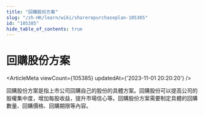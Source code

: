```yaml
---
title: "回購股份方案"
slug: "/zh-HK/learn/wiki/sharerepurchaseplan-105385"
id: "105385"
hide_table_of_contents: true
---
```



<Breadcrumbs current="回購股份方案" />

# 回購股份方案

<ArticleMeta viewCount={105385} updatedAt={'2023-11-01 20:20:20'} />
<div className='border-solid border-b border-t-0 my-4 border-[var(--ifm-color-gray-300)]' />

回購股份方案是指上市公司回購自己的股份的具體方案。回購股份可以提高公司的股權集中度，增加每股收益，提升市場信心等。回購股份方案需要制定具體的回購數量、回購價格、回購期限等內容。
